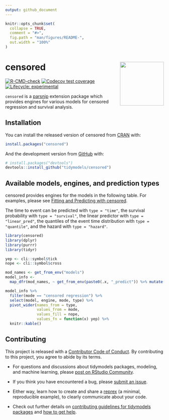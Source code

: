 ```yaml
---
output: github_document
---
```


<!-- README.md is generated from README.Rmd. Please edit that file -->

```r
knitr::opts_chunk$set(
  collapse = TRUE,
  comment = "#>",
  fig.path = "man/figures/README-",
  out.width = "100%"
)
```

# censored <a href='https://censored.tidymodels.org'><img src='man/figures/logo.png' align="right" height="139" /></a>

<!-- badges: start -->
[![R-CMD-check](https://github.com/tidymodels/censored/actions/workflows/R-CMD-check.yaml/badge.svg)](https://github.com/tidymodels/censored/actions/workflows/R-CMD-check.yaml)
[![Codecov test coverage](https://codecov.io/gh/tidymodels/censored/branch/main/graph/badge.svg)](https://codecov.io/gh/tidymodels/censored?branch=main)
[![Lifecycle: experimental](https://img.shields.io/badge/lifecycle-experimental-orange.svg)](https://www.tidyverse.org/lifecycle/#experimental) 
<!-- badges: end -->

`censored` is a [parsnip](https://parsnip.tidymodels.org) extension package which provides engines for various models for censored regression and survival analysis.

## Installation

You can install the released version of censored from [CRAN](https://CRAN.R-project.org) with:

``` r
install.packages("censored")
```

And the development version from [GitHub](https://github.com/) with:

``` r
# install.packages("devtools")
devtools::install_github("tidymodels/censored")
```

## Available models, engines, and prediction types 

censored provides engines for the models in the following table. For examples, please see [Fitting and Predicting with censored](https://censored.tidymodels.org/articles/articles/examples.html).

The time to event can be predicted with `type = "time"`, the 
survival probability with `type = "survival"`, the linear predictor with `type = "linear_pred"`, the quantiles of the event time distribution with `type = "quantile"`, and the hazard with `type = "hazard"`.

```r
library(censored)
library(dplyr)
library(purrr)
library(tidyr)

yep <- cli::symbol$tick
nope <- cli::symbol$cross

mod_names <- get_from_env("models")
model_info <-
  map_dfr(mod_names, ~ get_from_env(paste0(.x, "_predict")) %>% mutate(model = .x))

model_info %>%
  filter(mode == "censored regression") %>%
  select(model, engine, mode, type) %>%
  pivot_wider(names_from = type, 
              values_from = mode, 
              values_fill = nope, 
              values_fn = function(x) yep) %>%
  knitr::kable()
```

## Contributing

This project is released with a [Contributor Code of Conduct](https://contributor-covenant.org/version/2/0/CODE_OF_CONDUCT.html). By contributing to this project, you agree to abide by its terms.

- For questions and discussions about tidymodels packages, modeling, and machine learning, please [post on RStudio Community](https://community.rstudio.com/new-topic?category_id=15&tags=tidymodels,question).

- If you think you have encountered a bug, please [submit an issue](https://github.com/tidymodels/censored/issues).

- Either way, learn how to create and share a [reprex](https://reprex.tidyverse.org/articles/articles/learn-reprex.html) (a minimal, reproducible example), to clearly communicate about your code.

- Check out further details on [contributing guidelines for tidymodels packages](https://www.tidymodels.org/contribute/) and [how to get help](https://www.tidymodels.org/help/).
